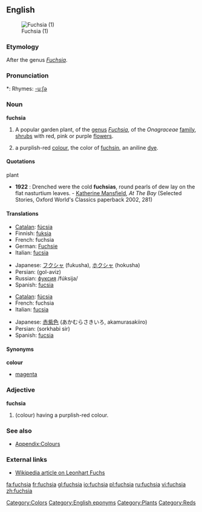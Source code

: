 {{see|Fuchsia}}
{{wikipedia}}
==English==
[[Image:DoubleFuchsias wb.jpg|thumb|Fuchsia (1)]]

===Etymology===
After the genus ''[[Fuchsia]]''.

===Pronunciation===
*: Rhymes: [[Rhymes:English:-uːʃə|-uːʃə]]

===Noun===
'''fuchsia'''

# A popular garden plant, of the [[genus]] ''[[Fuchsia]]'', of the ''Onagraceae'' [[family]], [[shrub]]s with red, pink or purple [[flower]]s.
# {{colour}} a purplish-red [[color|colour]], the color of [[fuchsin]], an aniline [[dye]].
#: {{color panel|web fuchsia ([[magenta]])|FF00FF}}
#: {{color panel|fashion magenta (Hollywood cerise)|F400A1}}

====Quotations====
;plant
* '''1922''' : Drenched were the cold '''fuchsias''', round pearls of dew lay on the flat nasturtium leaves. - [[w:Katherine Mansfield|Katherine Mansfield]], ''At The Bay'' (Selected Stories, Oxford World's Classics paperback 2002, 281)

====Translations====
{{trans-top|plant}}
* [[Catalan]]: [[fúcsia]]
* Finnish: [[fuksia]]
* French: fuchsia {{m}}
* German: [[Fuchsie]] {{f}}
* Italian: [[fucsia]] {{f}}
{{trans-mid}}
* Japanese: [[フクシャ]] (fukusha), [[ホクシャ]] (hokusha)
* Persian: {{fa-Arab|[[گل آویز]]}} (gol-aviz)
* Russian: [[фуксия]] /fúksija/
* Spanish: [[fucsia]]
{{trans-bottom}}

{{trans-top|colour}}
* [[Catalan]]: [[fúcsia]]
* French: fuchsia {{m}}
* Italian: [[fucsia]]
{{trans-mid}}
* Japanese: [[赤紫色]] (あかむらさきいろ, akamurasakiiro)
* Persian: {{fa-Arab|[[سرخابی سیر]]}} (sorkhabi sir)
* Spanish: [[fucsia]]
{{trans-bottom}}

====Synonyms====
'''colour'''
* [[magenta]]

===Adjective===
'''fuchsia'''

# (colour) having a purplish-red colour.

===See also===
* [[Appendix:Colours]]

===External links===
* [[w:Leonhart_Fuchs|Wikipedia article on Leonhart Fuchs]]

[[Category:Colors]]
[[Category:English eponyms]]
[[Category:Plants]]
[[Category:Reds]]

[[fa:fuchsia]]
[[fr:fuchsia]]
[[gl:fuchsia]]
[[io:fuchsia]]
[[pl:fuchsia]]
[[ru:fuchsia]]
[[vi:fuchsia]]
[[zh:fuchsia]]